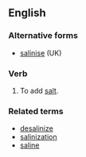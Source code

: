 ==English==

===Alternative forms===
*[[salinise]] (UK)

===Verb===
{{en-verb|salinizes|salinizing|salinized|salinized}}

#{{rfquote-sense}}To add [[salt]].

===Related terms===
*[[desalinize]]
*[[salinization]]
*[[saline]]